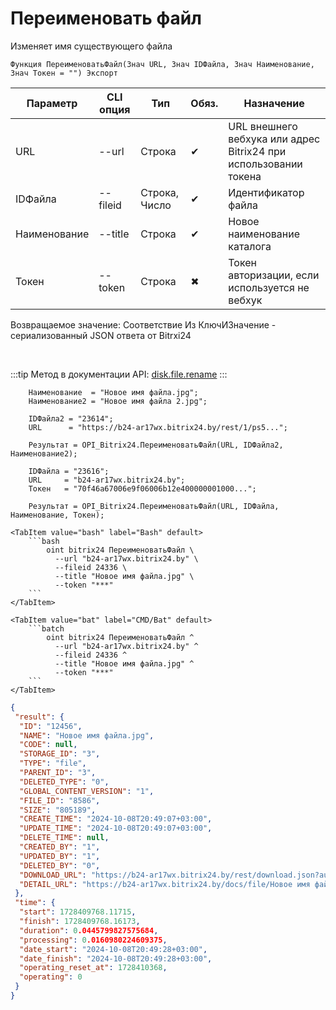 ﻿---
sidebar_position: 10
---


# Переименовать файл
 Изменяет имя существующего файла



`Функция ПереименоватьФайл(Знач URL, Знач IDФайла, Знач Наименование, Знач Токен = "") Экспорт`

  | Параметр | CLI опция | Тип | Обяз. | Назначение |
  |-|-|-|-|-|
  | URL | --url | Строка | &#x2714; | URL внешнего вебхука или адрес Bitrix24 при использовании токена |
  | IDФайла | --fileid | Строка, Число | &#x2714; | Идентификатор файла |
  | Наименование | --title | Строка | &#x2714; | Новое наименование каталога |
  | Токен | --token | Строка | &#x2716; | Токен авторизации, если используется не вебхук |

  
  Возвращаемое значение:   Соответствие Из КлючИЗначение - сериализованный JSON ответа от Bitrxi24

<br/>

:::tip
Метод в документации API: [disk.file.rename](https://dev.1c-bitrix.ru/rest_help/disk/file/disk_file_rename.php)
:::
<br/>



```bsl title="Пример использования для 1С:Предприятие/OneScript"
    Наименование  = "Новое имя файла.jpg";
    Наименование2 = "Новое имя файла 2.jpg";

    IDФайла2 = "23614";
    URL      = "https://b24-ar17wx.bitrix24.by/rest/1/ps5...";

    Результат = OPI_Bitrix24.ПереименоватьФайл(URL, IDФайла2, Наименование2);

    IDФайла = "23616";
    URL     = "b24-ar17wx.bitrix24.by";
    Токен   = "70f46a67006e9f06006b12e400000001000...";

    Результат = OPI_Bitrix24.ПереименоватьФайл(URL, IDФайла, Наименование, Токен);
```
    

 <Tabs>
  
    <TabItem value="bash" label="Bash" default>
        ```bash
            oint bitrix24 ПереименоватьФайл \
              --url "b24-ar17wx.bitrix24.by" \
              --fileid 24336 \
              --title "Новое имя файла.jpg" \
              --token "***"
        ```
    </TabItem>
  
    <TabItem value="bat" label="CMD/Bat" default>
        ```batch
            oint bitrix24 ПереименоватьФайл ^
              --url "b24-ar17wx.bitrix24.by" ^
              --fileid 24336 ^
              --title "Новое имя файла.jpg" ^
              --token "***"
        ```
    </TabItem>
</Tabs>


```json title="Результат"
{
 "result": {
  "ID": "12456",
  "NAME": "Новое имя файла.jpg",
  "CODE": null,
  "STORAGE_ID": "3",
  "TYPE": "file",
  "PARENT_ID": "3",
  "DELETED_TYPE": "0",
  "GLOBAL_CONTENT_VERSION": "1",
  "FILE_ID": "8586",
  "SIZE": "805189",
  "CREATE_TIME": "2024-10-08T20:49:07+03:00",
  "UPDATE_TIME": "2024-10-08T20:49:07+03:00",
  "DELETE_TIME": null,
  "CREATED_BY": "1",
  "UPDATED_BY": "1",
  "DELETED_BY": "0",
  "DOWNLOAD_URL": "https://b24-ar17wx.bitrix24.by/rest/download.json?auth=717e0567006e9f06006b12e400000001000007c2ebc8f80264531d4fc09a27052a7fe2&token=disk%7CaWQ9MTI0NTYmXz0xZHBCejhXckNpOWU1ZG5jMkZxZjBVNk9SanZsUXdteg%3D%3D%7CImRvd25sb2FkfGRpc2t8YVdROU1USTBOVFltWHoweFpIQkNlamhYY2tOcE9XVTFaRzVqTWtaeFpqQlZOazlTYW5ac1VYZHRlZz09fDcxN2UwNTY3MDA2ZTlmMDYwMDZiMTJlNDAwMDAwMDAxMDAwMDA3YzJlYmM4ZjgwMjY0NTMxZDRmYzA5YTI3MDUyYTdmZTIi.yt63TwECmy6%2ByDHbR76o7wwehiKGWsmQvYN3lRJ%2BHjA%3D",
  "DETAIL_URL": "https://b24-ar17wx.bitrix24.by/docs/file/Новое имя файла.jpg"
 },
 "time": {
  "start": 1728409768.11715,
  "finish": 1728409768.16173,
  "duration": 0.0445799827575684,
  "processing": 0.0160980224609375,
  "date_start": "2024-10-08T20:49:28+03:00",
  "date_finish": "2024-10-08T20:49:28+03:00",
  "operating_reset_at": 1728410368,
  "operating": 0
 }
}
```
